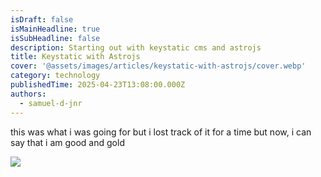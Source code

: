 ```yaml
---
isDraft: false
isMainHeadline: true
isSubHeadline: false
description: Starting out with keystatic cms and astrojs
title: Keystatic with Astrojs
cover: '@assets/images/articles/keystatic-with-astrojs/cover.webp'
category: technology
publishedTime: 2025-04-23T13:08:00.000Z
authors:
  - samuel-d-jnr
---
```

this was what i was going for but i lost track of it for a time but now, i can say that i am good and gold

![](@assets/images/articles/keystatic-with-astrojs/african-american-young-man-work-home-showing-thumb-up-good-work-background-working-desk.jpg)
